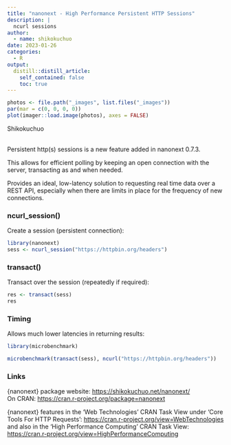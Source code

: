 ```yaml
---
title: "nanonext - High Performance Persistent HTTP Sessions"
description: |
  ncurl sessions
author:
  - name: shikokuchuo
date: 2023-01-26
categories:
  - R
output:
  distill::distill_article:
    self_contained: false
    toc: true
---
```


```r

photos <- file.path("_images", list.files("_images"))
par(mar = c(0, 0, 0, 0))
plot(imager::load.image(photos), axes = FALSE)

```
<aside>Shikokuchuo</aside>
<br />
Persistent http(s) sessions is a new feature added in nanonext 0.7.3.

This allows for efficient polling by keeping an open connection with the server, transacting as and when needed. 

Provides an ideal, low-latency solution to requesting real time data over a REST API, especially when there are limits in place for the frequency of new connections.

### ncurl_session()

Create a session (persistent connection):

```r

library(nanonext)
sess <- ncurl_session("https://httpbin.org/headers")

```

### transact()

Transact over the session (repeatedly if required):

```r

res <- transact(sess)
res

```

### Timing

Allows much lower latencies in returning results:

```r

library(microbenchmark)

microbenchmark(transact(sess), ncurl("https://httpbin.org/headers"))

```

### Links

{nanonext} package website: <https://shikokuchuo.net/nanonext/>
<br />On CRAN: <https://cran.r-project.org/package=nanonext>

{nanonext} features in the 'Web Technologies' CRAN Task View under 'Core Tools For HTTP Requests': <https://cran.r-project.org/view=WebTechnologies>
and also in the 'High Performance Computing' CRAN Task View:
<https://cran.r-project.org/view=HighPerformanceComputing>

